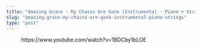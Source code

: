 ```yaml
---
title: "Amazing Grace - My Chains Are Gone (Instrumental - Piano + Strings)"
slug: "amazing-grace-my-chains-are-gone-instrumental-piano-strings"
type: "post"
---
```


<!-- wp:embed {"url":"https://www.youtube.com/watch?v=1BDCby1bLOE","type":"video","providerNameSlug":"youtube","responsive":true,"className":"wp-embed-aspect-16-9 wp-has-aspect-ratio"} -->
<figure class="wp-block-embed is-type-video is-provider-youtube wp-block-embed-youtube wp-embed-aspect-16-9 wp-has-aspect-ratio"><div class="wp-block-embed__wrapper">
https://www.youtube.com/watch?v=1BDCby1bLOE
</div></figure>
<!-- /wp:embed -->